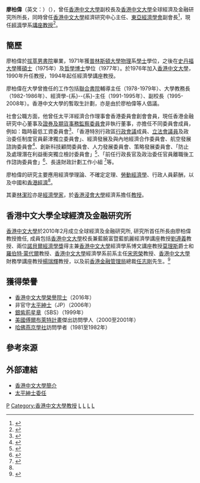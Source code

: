'''廖柏偉'''（英文：{{lang|en|LIU, Pak-wai}}{{SBSHK}}{{JP}}）（{{bd|1948年|1月||}}），曾任[[香港中文大學|香港中文大學]]副校長及[[香港中文大學|香港中文大學]]全球經濟及金融研究所所長，同時曾任[[香港中文大學|香港中文大學]]經濟研究中心主任、[[東亞經濟學會|東亞經濟學會]]副會長<ref name="全球經濟及金融研究所廖柏偉教授">{{Cite web |url=http://www.igef.cuhk.edu.hk/index.php/tw/people/professor-liu-pak-wai/biography |title=全球經濟及金融研究所廖柏偉教授 |access-date=2012-06-29 |archive-url=https://web.archive.org/web/20160304225502/http://www.igef.cuhk.edu.hk/index.php/tw/people/professor-liu-pak-wai/biography |archive-date=2016-03-04 |dead-url=yes }}</ref>，現任[[經濟|經濟]]學系[[講座教授|講座教授]]<ref>{{Cite web |url=http://www.econ.cuhk.edu.hk/dept/chinese/staffPersonal.php?st_id=pwliu |title=存档副本 |access-date=2013-06-11 |archive-date=2016-03-04 |archive-url=https://web.archive.org/web/20160304214527/http://www.econ.cuhk.edu.hk/dept/chinese/staffPersonal.php?st_id=pwliu }}</ref>。

==簡歷==
廖柏偉於[[拔萃男書院|拔萃男書院]]畢業，1971年獲[[普林斯頓大學|普林斯頓大學]][[物理|物理]]系[[學士|學士]]學位，之後在[[史丹福大學|史丹福大學]]獲[[碩士|碩士]]（1975年）及[[哲學博士|哲學博士]]學位（1977年）。於1976年加入[[香港中文大學|香港中文大學]]，1990年升任教授，1994年起任經濟學講座教授。
 
廖柏偉在大學曾擔任的工作包括[[聯合書院|聯合書院]]輔導主任（1978-1979年）、大學教務長（1982-1986年）、經濟學-{系}--{系}-主任（1991-1995年）、副校長（1995-2008年）。香港中文大學的暫取生計劃，亦是由於廖柏偉等人倡議。

社會公職方面，他曾任太平洋經濟合作理事會香港委員會創會會員，現任香港金融研究中心董事及[[證券及期貨事務監察委員會|證券及期貨事務監察委員會]]非執行董事，亦擔任不同委員會成員，例如：臨時最低工資委員會<ref>{{Cite web |url=http://www.info.gov.hk/gia/general/200902/27/P200902270188.htm |title=政府成立臨時最低工資委員會 |access-date=2010-04-26 |archive-date=2019-10-10 |archive-url=https://web.archive.org/web/20191010010303/https://www.info.gov.hk/gia/general/200902/27/P200902270188.htm }}</ref>、「香港特別行政區[[行政會議|行政會議]]成員、[[香港特別行政區立法會|立法會議員]]及政治委任制度官員薪津獨立委員會」、經濟發展及與內地經濟合作委員會、航空發展諮詢委員會<ref>{{Cite web |url=http://www.thb.gov.hk/tc/psp/pressreleases/transport/air/2009/200908141.pdf |title=政府委任航空發展諮詢委員會成員 |access-date=2010-04-26 |archive-date=2019-10-23 |archive-url=https://web.archive.org/web/20191023080234/https://www.thb.gov.hk/tc/psp/pressreleases/transport/air/2009/200908141.pdf }}</ref>、創新科技顧問委員會、人力發展委員會、策略發展委員會、「防止及處理潛在利益衝突獨立檢討委員會」<ref>{{Cite web |url=http://www.info.gov.hk/gia/general/201203/08/P201203080237.htm |title=防止及處理潛在利益衝突獨立檢討委員會公開邀請公眾提交意見書 |access-date=2012-06-29 |archive-date=2019-09-02 |archive-url=https://web.archive.org/web/20190902023141/https://www.info.gov.hk/gia/general/201203/08/P201203080237.htm }}</ref>、「前任行政長官及政治委任官員離職後工作諮詢委員會」<ref>{{Cite web |url=http://www.info.gov.hk/gia/general/201306/10/P201306100275.htm |title=政府委任前任行政長官及政治委任官員離職後工作諮詢委員會成員 |access-date=2013-06-11 |archive-date=2019-11-07 |archive-url=https://web.archive.org/web/20191107114507/https://www.info.gov.hk/gia/general/201306/10/P201306100275.htm }}</ref>、長遠財政計劃工作小組 <ref>{{Cite web |url=http://www.info.gov.hk/gia/general/201306/11/P201306110361.htm |title=政府公布長遠財政計劃工作小組任命 |access-date=2013-06-11 |archive-date=2019-09-01 |archive-url=https://web.archive.org/web/20190901235921/https://www.info.gov.hk/gia/general/201306/11/P201306110361.htm }}</ref>等。

廖柏偉的研究主要應用經濟學理論、不確定定理、[[勞動經濟學|勞動經濟學]]、行政人員薪酬，以及中國和[[香港經濟|香港經濟]]<ref name="全球經濟及金融研究所廖柏偉教授"/>。

其妻[[林潔珍|林潔珍]]亦是[[經濟學家|經濟學家]]，於[[香港浸會大學|香港浸會大學]]經濟系擔任[[教授|教授]]。

==香港中文大學全球經濟及金融研究所==
[[香港中文大學|香港中文大學]]於2010年2月成立全球經濟及金融研究所, 研究所首任所長由廖柏偉教授擔任, 成員包括[[香港中文大學|香港中文大學]]校長兼藍饒富暨藍凱麗經濟學講座教授[[劉遵義|劉遵義]]教授、兩位[[諾貝爾經濟學獎|諾貝爾經濟學獎]]得主兼[[香港中文大學|香港中文大學]]經濟學系博文講座教授[[莫理斯|莫理斯]]爵士和[[羅伯特·蒙代爾|羅伯特·蒙代爾]]教授、[[香港中文大學|香港中文大學]]經濟學系前系主任[[宋恩榮|宋恩榮]]教授、[[香港中文大學|香港中文大學]]財務學講座教授[[楊瑞輝|楊瑞輝]]教授，以及前[[香港金融管理局|香港金融管理局]]總裁[[任志剛|任志剛]]先生。<ref>{{Cite web |url=http://www.cuhk.edu.hk/cpr/pressrelease/100209c.htm |title=中大成立全球經濟及金融研究所 切合中國經濟開放對相關專才的需求 |access-date=2010-04-26 |archive-date=2010-05-28 |archive-url=https://web.archive.org/web/20100528200206/http://www.cuhk.edu.hk/cpr/pressrelease/100209c.htm }}</ref>

==獲得榮譽==
*[[香港中文大學榮譽院士|香港中文大學榮譽院士]]（2016年）
*非官守[[太平紳士|太平紳士]]（JP）（2006年）
*[[銀紫荊星章|銀紫荊星章]]（SBS）（1999年）
*[[美國|美國]][[傅爾布萊特計畫|傅爾布萊特計畫]]傑出訪問學人（2000至2001年）
*[[哈佛燕京學社|哈佛燕京學社]]訪問學者（1981至1982年）

==參考來源==
<references/>

==外部連結==
*[http://www.cuhk.edu.hk/v6/b5/cuhk/officers/pv_pw_biography.html 香港中文大學簡介] {{Wayback|url=http://www.cuhk.edu.hk/v6/b5/cuhk/officers/pv_pw_biography.html |date=20081216014448 }}
*[http://www.info.gov.hk/gia/general/200607/01/P200606300260.htm 太平紳士委任] {{Wayback|url=http://www.info.gov.hk/gia/general/200607/01/P200606300260.htm |date=20210712150334 }}

[[Category:廖姓|P]]
[[Category:香港中文大學教授|Category:香港中文大學教授]]
[[Category:拔萃男書院校友|L]]
[[Category:普林斯頓大學校友|L]]
[[Category:斯坦福大學大學校友|L]]
[[Category:傅爾布萊特學者|L]]